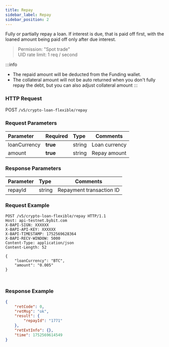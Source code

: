 ```yaml
---
title: Repay
sidebar_label: Repay
sidebar_position: 2
---
```

Fully or partially repay a loan. If interest is due, that is paid off first, with the loaned amount being paid off only after due interest.

> Permission: "Spot trade"<br/>
> UID rate limit: 1 req / second

:::info
* The repaid amount will be deducted from the Funding wallet.
* The collateral amount will not be auto returned when you don't fully repay the debt, but you can also adjust collateral amount
:::

### HTTP Request
POST `/v5/crypto-loan-flexible/repay`

### Request Parameters
| Parameter | Required | Type | Comments|
|:----- |:-------|:-----|------ |
|loanCurrency |**true** |string |Loan currency|
|amount |**true** |string |Repay amount|

### Response Parameters
| Parameter | Type | Comments|
|:----- |:-----|----- |
|repayId |string |Repayment transaction ID|

### Request Example

<Tabs groupId="programming-languages">
<TabItem value="http" label="HTTP">

```http
POST /v5/crypto-loan-flexible/repay HTTP/1.1
Host: api-testnet.bybit.com
X-BAPI-SIGN: XXXXXX
X-BAPI-API-KEY: XXXXXX
X-BAPI-TIMESTAMP: 1752569628364
X-BAPI-RECV-WINDOW: 5000
Content-Type: application/json
Content-Length: 52

{
    "loanCurrency": "BTC",
    "amount": "0.005"
}
```

</TabItem>
<TabItem value="python" label="Python">

```python

```

</TabItem>

<TabItem value="Node" label="Node.js">

```n4js

```

</TabItem>
</Tabs>

### Response Example

```json
{
    "retCode": 0,
    "retMsg": "ok",
    "result": {
        "repayId": "1771"
    },
    "retExtInfo": {},
    "time": 1752569614549
}
```
